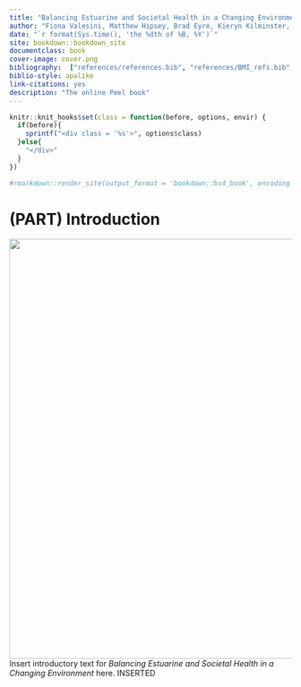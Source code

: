 ```yaml
--- 
title: "Balancing Estuarine and Societal Health in a Changing Environment"
author: "Fiona Valesini, Matthew Hipsey, Brad Eyre, Kieryn Kilminster, Paul Plummer, Mike Elliott, Chris Hallett, Peisheng Huang, Brendan Busch, Naomi Wells, Karl Hennig, Sorcha Cronin-O’Reilly, Mustefa Reshid, Oliver Krumholz, Julia Horsley and Jill Trinh"
date: "`r format(Sys.time(), 'the %dth of %B, %Y')`"
site: bookdown::bookdown_site
documentclass: book
cover-image: cover.png
bibliography:  ["references/references.bib", "references/BMI_refs.bib", "references/all_refs.bib"]
biblio-style: apalike
link-citations: yes
description: "The online Peel book"
---
```


```r
knitr::knit_hooks$set(class = function(before, options, envir) {
  if(before){
    sprintf("<div class = '%s'>", options$class)
  }else{
    "</div>"
  }
})

#rmarkdown::render_site(output_format = 'bookdown::bs4_book', encoding = 'UTF-8')
```


# (PART)  Introduction {-} 


::: {.body-text width="100%"}

![](cover.png){.cover width="750"} Insert introductory text for *Balancing Estuarine and Societal Health in a Changing Environment* here. INSERTED
<br>
<br>
<br>
<br>
<br>
<br>
<br>
<br>
<br>
<br>
:::


